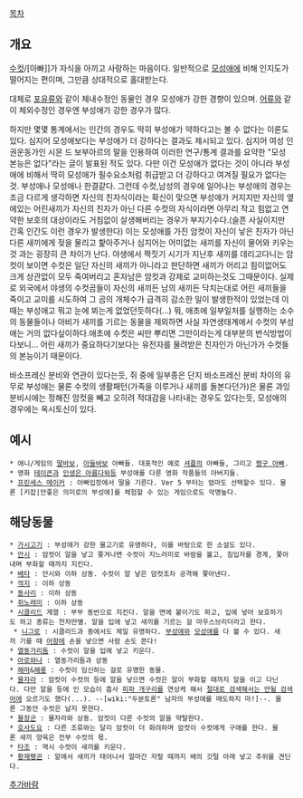 [[목차]]
== 개요 ==

{{{#!html
<object width="560" height="315"><param name="movie" value="//www.youtube.com/v/gryenlQKTbE?hl=ko_KR&amp;version=3"></param><param name="allowFullScreen" value="true"></param><param name="allowscriptaccess" value="always"></param><embed src="//www.youtube.com/v/gryenlQKTbE?hl=ko_KR&amp;version=3" type="application/x-shockwave-flash" width="560" height="315" allowscriptaccess="always" allowfullscreen="true"></embed></object>}}}
[[수컷]]/[아빠]]가 자식을 아끼고 사랑하는 마음이다. 일반적으로 [[모성애]]에 비해 인지도가 떨어지는 편이며, 그만큼 상대적으로 홀대받는다.

대체로 [[포유류]]와 같이 체내수정인 동물인 경우 모성애가 강한 경향이 있으며. [[어류]]와 같이 체외수정인 경우엔 부성애가 강한 경우가 많다.

하지만 몇몇 통계에서는 인간의 경우도 딱히 부성애가 약하다고는 볼 수 없다는 이론도 있다. 심지어 모성애보다는 부성애가 더 강하다는 결과도 제시되고 있다. 심지어 여성 인권운동가인 시몬 드 보부아르의 말을 인용하여 이러한 연구/통계 결과를 요약한 "모성 본능은 없다"라는 글이 발표된 적도 있다. 다만 이건 모성애가 없다는 것이 아니라 부성애에 비해서 딱히 모성애가 필수요소처럼 취급받고 더 강하다고 여겨질 필요가 없다는 것. 부성애나 모성애나 한결같다. 그런데 수컷,남성의 경우에 일어나는 부성애의 경우는 조금 다르게 생각하면 자신의 친자식이라는 확신이 맞으면 부성애가 커지지만 자신의 옆에있는 어린새끼가 자신의 친자가 아닌 다른 수컷의 자식이라면 아무리 작고 힘없고 연약한 보호의 대상이라도 거침없이 살생해버리는 경우가 부지기수다.(슬픈 사실이지만 간혹 인간도 이런 경우가 발생한다) 이는 모성애를 가진 암컷이 자신이 낳은 친자가 아닌 다른 새끼에게 젖을 물리고 핥아주거나 심지어는 어미없는 새끼를 자신이 물어와 키우는 것 과는 굉장히 큰 차이가 난다. 야생에서 짝짓기 시기가 지난후 새끼를 데리고다니는 암컷이 보이면 수컷은 일단 자신의 새끼가 아니라고 판단하면 새끼가 어리고 힘이없어도 크게 상관없이 모두 죽여버리고 혼자남은 암컷과 강제로 교미하는것도 그때문이다. 실제로 외국에서 야생의 수컷곰들이 자신의 새끼든 남의 새끼든 닥치는대로 어린 새끼들을 죽이고 교미를 시도하여 그 곰의 개체수가 급격히 감소한 일이 발생한적이 있었는데 이때는 부성애고 뭐고 눈에 뵈는게 없었던듯하다(...) 뭐, 애초에 일부일처를 실행하는 소수의 동물들이나 아비가 새끼를 기르는 동물을 제외하면 사실 자연생태계에서 수컷의 부성애는 거의 없다싶이하다.애초에 수컷은 씨만 뿌리면 그만이라는게 대부분의 번식방법이다보니... 어린 새끼가 중요하다기보다는 유전자를 물려받은 친자인가 아닌가가 수컷들의 본능이기 때문이다.

바소프레신 분비와 연관이 있다는듯, 쥐 중에 일부종은 단지 바소프레신 분비 차이의 유무로 부성애는 물론 수컷의 생활패턴(가족을 이루거나 새끼를 돌본다던가)은 물론 과잉분비시에는 정해진 암컷을 빼고 오히려 적대감을 나타내는 경우도 있다는듯, 모성애의 경우에는 옥시토신이 있다.

== 예시 ==
 * 애니/게임의 [[딸바보]], [[아들바보]] 아빠들. 대표적인 예로 [[셔플]]의 아빠들, 그리고 [[짱구 아빠]].
 * 영화 [[테이큰]]과 [[인생은 아름다워]]등 부성애를 다룬 영화 작품들의 아버지들.
 * [[프린세스 메이커]] : 아빠입장에서 딸을 기른다. Ver 5 부터는 엄마도 선택할수 있다. 물론 [키잡|안좋은 의미로의 부성애]를 체험할 수 있는 게임으로도 악명높다.

== 해당동물 ==
 * [[가시고기]] : 부성애가 강한 물고기로 유명하다, 이를 바탕으로 한 소설도 있다.
 * [[안시]] : 암컷이 알을 낳고 쫓겨나면 수컷이 지느러미로 바람을 불고, 침입자를 경계, 쫓아내며 부화할 때까지 지킨다.
 * [[베타]] : 안시와 이하 상동. 수컷이 알 낳은 암컷조차 공격해 쫓아낸다.
 * [[꺽지]] : 이하 상동
 * [[동사리]] : 이하 상동
 * [[쥐노래미]] : 이하 상동
 * [[시클리드]] 계열 : 부부 동반으로 지킨다. 알을 면에 붙이기도 하고, 입에 넣어 보호하기도 하고 종류는 천차만별. 알을 입에 넣고 새끼를 기르는 걸 마우스브리더라고 한다.
  * [[니그로]] : 시클리드과 중에서도 제일 유명하다. [[부성애]]와 [[모성애]]를 다 볼 수 있다. 새끼 기를 때 [[어항]]에 손을 넣으면 사람 손도 쫀다!
 * [[열동가리돔]] : 수컷이 알을 입에 넣고 키운다.
 * [[아로와나]] : 열동가리돔과 상동
 * [[해마]]&[[해룡]] : 수컷이 임신하는 걸로 유명한 동물.
 * [[물자라]] : 암컷이 수컷의 등에 알을 낳으면 수컷은 알이 부화할 때까지 알을 이고 다닌다. 다만 알을 등에 인 모습이 흡사 [[피파 개구리]]를 연상케 해서 [[절대로 검색해서는 안될 검색어]]에 오르기도 했다(...). --[wiki:"두분토론" 남자의 부성애를 매도하지 마!]--. 물론 그동안 수컷은 날지 못한다.
 * [[물장군]] : 물자라와 상동. 암컷이 다른 수컷의 알을 약탈한다.
 * [[호사도요]] : 다른 조류와는 달리 암컷이 더 화려하며 암컷이 수컷에게 구애를 한다. 물론 새끼 양육은 전부 수컷의 몫.
 * [[타조]] : 역시 수컷이 새끼를 키운다.
 * [[황제펭귄]] : 알에서 새끼가 태어나서 얼마간 자랄 때까지 배의 깃털 아래 넣고 추위를 견딘다.

[[추가바람]]
